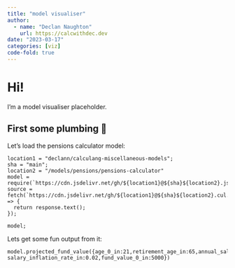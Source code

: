 ```yaml
---
title: "model visualiser"
author:
  - name: "Declan Naughton"
    url: https://calcwithdec.dev
date: "2023-03-17"
categories: [viz]
code-fold: true
---
```


# Hi!

I'm a model visualiser placeholder.

## First some plumbing 🚰

Let's load the pensions calculator model:

```ojs
location1 = "declann/calculang-miscellaneous-models";
sha = "main";
location2 = "/models/pensions/pensions-calculator"
model = require(`https://cdn.jsdelivr.net/gh/${location1}@${sha}${location2}.js`)
source = fetch(`https://cdn.jsdelivr.net/gh/${location1}@${sha}${location2}.cul.js`).then(response => {
  return response.text();
});

model;
```

Lets get some fun output from it:

```ojs
model.projected_fund_value({age_0_in:21,retirement_age_in:65,annual_salary_0_in:20000,empee_contribution_rate_in:0.1,unit_growth_rate_in:0.06, salary_inflation_rate_in:0.02,fund_value_0_in:5000})
```
